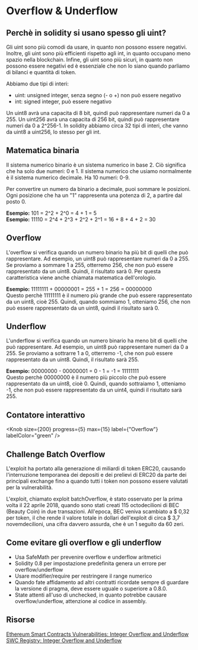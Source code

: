 # Overflow & Underflow

## Perchè in solidity si usano spesso gli uint?

Gli uint sono più comodi da usare, in quanto non possono essere negativi. Inoltre, gli uint sono più efficienti rispetto agli int, in quanto occupano meno spazio nella blockchain. Infine, gli uint sono più sicuri, in quanto non possono essere negativi ed è essenziale che non lo siano quando parliamo di bilanci e quantità di token.

Abbiamo due tipi di interi:

- uint: unsigned integer, senza segno (- o +) non può essere negativo
- int: signed integer, può essere negativo

Un uint8 avrà una capacita di 8 bit, quindi può rappresentare numeri da 0 a 255. Un uint256 avrà una capacita di 256 bit, quindi può rappresentare numeri da 0 a 2^256-1. In solidity abbiamo circa 32 tipi di interi, che vanno da uint8 a uint256, lo stesso per gli int.

## Matematica binaria

Il sistema numerico binario è un sistema numerico in base 2. Ciò significa che ha solo due numeri: 0 e 1. Il sistema numerico che usiamo normalmente è il sistema numerico decimale. Ha 10 numeri: 0-9.

Per convertire un numero da binario a decimale, puoi sommare le posizioni. Ogni posizione che ha un "1" rappresenta una potenza di 2, a partire dal posto 0.

**Esempio:** 101 = 2^2 + 2^0 = 4 + 1 = 5\
**Esempio:** 11110 = 2^4 + 2^3 + 2^2 + 2^1 = 16 + 8 + 4 + 2 = 30

## Overflow

L'overflow si verifica quando un numero binario ha più bit di quelli che può rappresentare. Ad esempio, un uint8 può rappresentare numeri da 0 a 255. Se proviamo a sommare 1 a 255, otterremo 256, che non può essere rappresentato da un uint8. Quindi, il risultato sarà 0. Per questa caratteristica viene anche chiamata matematica dell'orologio.

**Esempio:** 11111111 + 00000001 = 255 + 1 = 256 = 00000000\
Questo perchè 11111111 è il numero più grande che può essere rappresentato da un uint8, cioè 255. Quindi, quando sommiamo 1, otteniamo 256, che non può essere rappresentato da un uint8, quindi il risultato sarà 0.

## Underflow

L'underflow si verifica quando un numero binario ha meno bit di quelli che può rappresentare. Ad esempio, un uint8 può rappresentare numeri da 0 a 255. Se proviamo a sottrarre 1 a 0, otterremo -1, che non può essere rappresentato da un uint8. Quindi, il risultato sarà 255.

**Esempio:** 00000000 - 00000001 = 0 - 1 = -1 = 11111111\
Questo perchè 00000000 è il numero più piccolo che può essere rappresentato da un uint8, cioè 0. Quindi, quando sottraiamo 1, otteniamo -1, che non può essere rappresentato da un uint4, quindi il risultato sarà 255.

## Contatore interattivo


<Knob size={200} progress={5} max={15} label={"Overflow"} labelColor="green" />

## Challenge Batch Overflow

L'exploit ha portato alla generazione di miliardi di token ERC20, causando l'interruzione temporanea dei depositi e dei prelievi di ERC20 da parte dei principali exchange fino a quando tutti i token non possono essere valutati per la vulnerabilità.

L'exploit, chiamato exploit batchOverflow, è stato osservato per la prima volta il 22 aprile 2018, quando sono stati creati 115 octodecilioni di BEC (Beauty Coin) in due transazioni. All'epoca, BEC veniva scambiato a $ 0,32 per token, il che rende il valore totale in dollari dell'exploit di circa $ 3,7 novemdecilioni, una cifra davvero assurda, che è un 1 seguito da 60 zeri.

## Come evitare gli overflow e gli underflow

- Usa SafeMath per prevenire overflow e underflow aritmetici
- Solidity 0.8 per impostazione predefinita genera un errore per overflow/underflow
- Usare modifier/require per restringere il range numerico
- Quando fate affidamento ad altri contratti ricordate sempre di guardare la versione di pragma, deve essere uguale o superiore a 0.8.0.
- State attenti all'uso di unchecked, in quanto potrebbe causare overflow/underflow, attenzione al codice in assembly.

## Risorse

[Ethereum Smart Contracts Vulnerabilities: Integer Overflow and Underflow](https://dreamlab.net/en/blog/post/ethereum-smart-contracts-vulnerabilities-integer-overflow-and-underflow/)
[SWC Registry: Integer Overflow and Underflow](https://swcregistry.io/docs/SWC-101)
